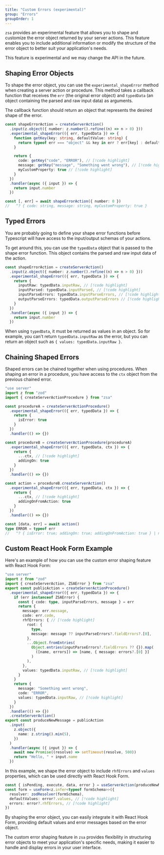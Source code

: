```yaml
---
title: "Custom Errors (experimental)"
group: "Errors"
groupOrder: 1
---
```


`zsa` provides an experimental feature that allows you to shape and customize the error object returned by your server actions. This feature enables you to include additional information or modify the structure of the error object to better suit your application's needs.

<Note>
This feature is experimental and we may change the API in the future.
</Note>

## Shaping Error Objects

To shape the error object, you can use the `experimental_shapeError` method when creating a server action or procedure. This method takes a callback function that receives the `err` (the original error object) and `typedData` (an object containing the parsed and raw input data) as arguments.

The callback function should return an object that represents the desired shape of the error. 

```typescript
const shapeErrorAction = createServerAction()
  .input(z.object({ number: z.number().refine((n) => n > 0) }))
  .experimental_shapeError(({ err, typedData }) => {
    function getKey(key: string, defaultValue: string) {
      return typeof err === "object" && key in err ? err[key] : defaultValue
    }

    return {
      code: getKey("code", "ERROR"), // [!code highlight]
      message: getKey("message", "Something went wrong"), // [!code highlight]
      myCustomProperty: true // [!code highlight]
    }
  })
  .handler(async ({ input }) => {
    return input.number
  })

const [, err] = await shapeErrorAction({ number: 0 })
//   ^? { code: string, message: string, myCustomProperty: true }
```

## Typed Errors

You are probably going to define your shape error functions before Typescript will have access to the input/output schemas of your actions.

To get around this, you can use the `typedData` object that is passed to the shape error function. This object contains the parsed and raw input data of the action.

```typescript
const shapeErrorAction = createServerAction()
  .input(z.object({ number: z.number().refine((n) => n > 0) }))
  .experimental_shapeError(({ err, typedData }) => {
    return {
      inputRaw: typedData.inputRaw, // [!code highlight]
      inputParsed: typedData.inputParsed, // [!code highlight]
      inputParseErrors: typedData.inputParseErrors, // [!code highlight]
      outputParseErrors: typedData.outputParseErrors // [!code highlight]
    }
  })
  .handler(async ({ input }) => {
    return input.number
  })
```

When using `typedData`, it must be returned as values in an object. So for example, you can't return `typedData.inputRaw` as the error, but you can return an object such as `{ values: typedData.inputRaw }`.

## Chaining Shaped Errors

Shaped errors can be chained together when using procedures. When shaping an error in a procedure, you have access to the `ctx` object from the previous chained error.

```typescript title="actions.ts"
"use server"
import z from "zod"
import { createServerActionProcedure } from "zsa"

const procedureA = createServerActionProcedure()
  .experimental_shapeError(({ err, typedData }) => {
    return {
      isError: true
    }
  })
  .handler(() => {})

const procedureB = createServerActionProcedure(procedureA)
  .experimental_shapeError(({ err, typedData, ctx }) => {
    return {
      ...ctx, // [!code highlight]
      addingOn: true
    }
  })
  .handler(() => {})

const action = procedureB.createServerAction()
  .experimental_shapeError(({ err, typedData, ctx }) => {
    return {
      ...ctx, // [!code highlight]
      addingOnFromAction: true
    }
  })
  .handler(() => {})

const [data, err] = await action()
type ERROR = typeof err
//   ^? { isError: true; addingOn: true; addingOnFromAction: true } | null
```

## Custom React Hook Form Example

Here's an example of how you can use the custom error shaping feature with React Hook Form:

```typescript title="actions.ts"
"use server"
import z from "zod"
import { createServerAction, ZSAError } from "zsa"
export const publicAction = createServerActionProcedure()
  .experimental_shapeError(({ err, typedData }) => {
    if (err instanceof ZSAError) {
      const { code: type, inputParseErrors, message } = err
      return {
        message: err.message,
        code: err.code,
        rhfErrors: { // [!code highlight]
          root: {
            type,
            message: message ?? inputParseErrors?.fieldErrors?.[0],
          },
          ...Object.fromEntries(
            Object.entries(inputParseErrors?.fieldErrors ?? {}).map(
              ([name, errors]) => [name, { message: errors?.[0] }]
            )
          ),
        },
        values: typedData.inputRaw, // [!code highlight]
      }
    }
    return {
      message: "Something went wrong",
      code: "ERROR",
      values: typedData.inputRaw, // [!code highlight]
    }
  })
  .handler(() => {})
  .createServerAction()
export const produceNewMessage = publicAction
  .input(
    z.object({
      name: z.string().min(5),
    })
  )
  .handler(async ({ input }) => {
    await new Promise((resolve) => setTimeout(resolve, 500))
    return "Hello, " + input.name
  })
```

In this example, we shape the error object to include `rhfErrors` and `values` properties, which can be used directly with React Hook Form.

```typescript title="react-hook-form-example.tsx"
const { isPending, execute, data, error } = useServerAction(produceNewMessage)
const form = useForm<z.infer<typeof formSchema>>({
  resolver: zodResolver(formSchema),
  defaultValues: error?.values, // [!code highlight]
  errors: error?.rhfErrors, // [!code highlight]
})
```

By shaping the error object, you can easily integrate it with React Hook Form, providing default values and error messages based on the error object.

The custom error shaping feature in `zsa` provides flexibility in structuring error objects to meet your application's specific needs, making it easier to handle and display errors in your user interface.